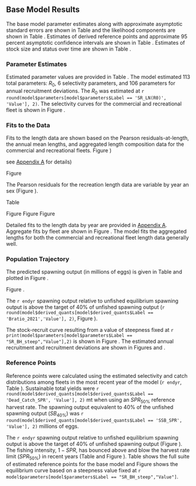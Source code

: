 ## Base Model Results

The base model parameter estimates along with approximate asymptotic standard errors are shown in Table \ref{tab:params} and the likelihood components are shown in Table \ref{tab:likes}. Estimates of derived reference points and approximate 95 percent asymptotic confidence intervals are shown in Table \ref{tab:referenceES}. Estimates of stock size and status over time are shown in Table \ref{tab:timeseries}. 

### Parameter Estimates

Estimated parameter values are provided in Table \ref{tab:params}. The model estimated 113 total parameters: $R_0$, 6 selectivity parameters, and 106 parameters for annual recruitment deviations.  The $R_0$ was estimated at `r round(model$parameters[model$parameters$Label == 'SR_LN(R0)', 'Value'], 2)`. The selectivity curves for the commercial and recreational fleet is shown in Figure \ref{fig:selex}. 

### Fits to the Data

Fits to the length data are shown based on the Pearson residuals-at-length, the annual mean lengths, and aggregated length composition data for the commercial and recreational fleets. Figure \ref{fig:com-pearson})

see [Appendix A](#append_a) for details)  

Figure \ref{fig:com-mean-len-fit}

The Pearson residuals for the recreation length data are variable by year an sex (Figure \ref{fig:rec-pearson}). 

Table \ref{tab:len-samps}

Figure \ref{fig:rec-len-data}
Figure \ref{fig:rec-mean-len-fit}
Figure \ref{fig:rec-mean-len-fit} 

Detailed fits to the length data by year are provided in [Appendix A](#append_a). Aggregate fits by fleet are shown in Figure \ref{fig:agg-len-fit}.  The model fits the aggregated lengths for both the commercial and recreational fleet length data generally well. 

### Population Trajectory

The predicted spawning output (in millions of eggs) is given in Table \ref{tab:timeseries} and plotted in Figure \ref{fig:ssb}. 

Figure \ref{fig:tot-bio}.

The `r endyr` spawning output relative to unfished equilibrium spawning output is above the target of 40% of unfished spawning output (`r round(model$derived_quants[model$derived_quants$Label == 'Bratio_2021','Value'], 2)`, Figure \ref{fig:depl}).   

The stock-recruit curve resulting from a value of steepness fixed at `r print(model$parameters[model$parameters$Label == "SR_BH_steep","Value"],2)` is shown in Figure \ref{fig:bh-curve}. The estimated annual recruitment and recruitment deviations are shown in  Figures \ref{fig:recruits} and \ref{fig:rec-devs}. 

### Reference Points

Reference points were calculated using the estimated selectivity and catch distributions among fleets in the most recent year of the model (`r endyr`, Table \ref{tab:referenceES}). Sustainable total yields  were `r round(model$derived_quants[model$derived_quants$Label == 'Dead_Catch_SPR', 'Value'], 2)` mt when using an $SPR_{50\%}$ reference harvest rate. The spawning output equivalent to 40% of the unfished spawning output ($SB_{40\%}$) was `r round(model$derived_quants[model$derived_quants$Label == 'SSB_SPR', 'Value'], 2)` millions of eggs. 

The `r endyr` spawning output relative to unfished equilibrium spawning output is above the target of 40% of unfished spawning output (Figure \ref{fig:depl}). The fishing intensity, $1-SPR$, has bounced above and blow the harvest rate limit ($SPR_{50\%}$) in recent years (Table \ref{tab:timeseries} and Figure \ref{fig:1-spr}). Table \ref{tab:referenceES} shows the full suite of estimated reference points for the base model and Figure \ref{fig:yield} shows the equilibrium curve based on a steepness value fixed at `r model$parameters[model$parameters$Label == "SR_BH_steep","Value"]`.

